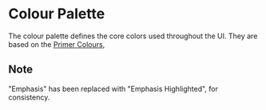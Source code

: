 
<Meta title="Foundations/Colour" />

# Colour Palette

The colour palette defines the core colors used throughout the UI. They are based on the [Primer Colours](https://primer.style/foundations/color),

## Note

"Emphasis" has been replaced with "Emphasis Highlighted", for consistency.

<ColorPalette>
	<ColorItem title="fg-default" subtitle="#24292E" colors={["#24292E"]} />
	<ColorItem title="fg-muted" subtitle="#57606A" colors={["#57606A"]} />
	<ColorItem title="fg-subtle" subtitle="#6E7781" colors={["#6E7781"]} />
	<ColorItem title="fg-onEmphasis" subtitle="#FFFFFF" colors={["#FFFFFF"]} />
	<ColorItem title="fg-accent" subtitle="#0968DA" colors={["#0968DA"]} />
	<ColorItem title="fg-success" subtitle="#1B7F36" colors={["#1B7F36"]} />
	<ColorItem title="fg-attention" subtitle="#9A6700" colors={["#9A6700"]} />
	<ColorItem title="fg-danger" subtitle="#CF212E" colors={["#CF212E"]} />
	<ColorItem title="fg-severe" subtitle="#BC4C00" colors={["#BC4C00"]} />
	<ColorItem title="fg-open" subtitle="#1B7F36" colors={["#1B7F36"]} />
	<ColorItem title="fg-closed" subtitle="#CF212E" colors={["#CF212E"]} />
	<ColorItem title="fg-done" subtitle="#824FDE" colors={["#824FDE"]} />
	<ColorItem title="bg-emphasis" subtitle="#24292E" colors={["#24292E"]} />
	<ColorItem title="bg-default" subtitle="#FFFFFF" colors={["#FFFFFF"]} />
	<ColorItem title="bg-subtle" subtitle="#F5F8FA" colors={["#F5F8FA"]} />
	<ColorItem title="bg-inset" subtitle="#F5F8FA" colors={["#F5F8FA"]} />
	<ColorItem title="bg-accent" subtitle="#DCF3FF" colors={["#DCF3FF"]} />
	<ColorItem title="bg-success" subtitle="#D9FBE1" colors={["#D9FBE1"]} />
	<ColorItem title="bg-attention" subtitle="#FFF8C4" colors={["#FFF8C4"]} />
	<ColorItem title="bg-danger" subtitle="#FFEBE9" colors={["#FFEBE9"]} />
	<ColorItem title="bg-severe" subtitle="#FFF0E4" colors={["#FFF0E4"]} />
	<ColorItem title="bg-open" subtitle="#D9FBE1" colors={["#D9FBE1"]} />
	<ColorItem title="bg-closed" subtitle="#FFEBE9" colors={["#FFEBE9"]} />
	<ColorItem title="bg-done" subtitle="#FBEEFF" colors={["#FBEEFF"]} />
	<ColorItem title="bg-highlighted" subtitle="#0968DA" colors={["#0968DA"]} />
	<ColorItem title="border-default" subtitle="#CFD7DD" colors={["#CFD7DD"]} />
	<ColorItem title="border-muted" subtitle="#D8DEE3" colors={["#D8DEE3"]} />
	<ColorItem title="border-accent" subtitle="#BDDFFF" colors={["#BDDFFF"]} />
	<ColorItem title="border-success" subtitle="#BCE7C4" colors={["#BCE7C4"]} />
	<ColorItem
		title="border-attention"
		subtitle="#EEDCB0"
		colors={["#EEDCB0"]}
	/>
	<ColorItem title="border-danger" subtitle="#FFCDCD" colors={["#FFCDCD"]} />
	<ColorItem title="border-severe" subtitle="#FFD2B7" colors={["#FFD2B7"]} />
	<ColorItem title="border-open" subtitle="#BCE7C4" colors={["#BCE7C4"]} />
	<ColorItem title="border-close" subtitle="#FFCDCD" colors={["#FFCDCD"]} />
	<ColorItem title="border-done" subtitle="#E7D5FF" colors={["#E7D5FF"]} />
	<ColorItem
		title="border-highlighted"
		subtitle="#0968DA"
		colors={["#0968DA"]}
	/>
</ColorPalette>
